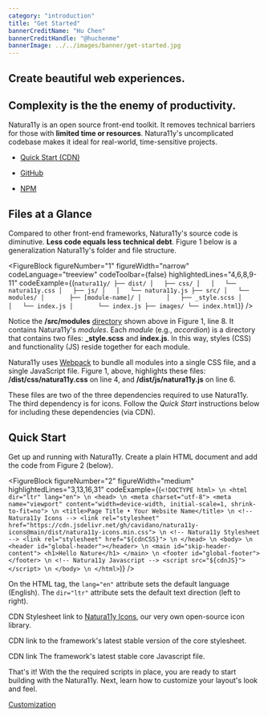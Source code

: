 ```yaml
---
category: "introduction"
title: "Get Started"
bannerCreditName: "Hu Chen"
bannerCreditHandle: "@huchenme"
bannerImage: ../../images/banner/get-started.jpg
---
```



<TextBlock>

<h2 className="h1">
    Create beautiful web experiences.
</h2>

<h2 className="h1 display-none">
    Complexity is the the enemy of productivity.
</h2>

Natura11y is an open source front-end toolkit. It removes technical barriers for those with **limited time or resources**. Natura11y's uncomplicated codebase makes it ideal for real-world, time-sensitive projects. 

<ul>
    <li>
        <p>        
            <a href="#quick-start">
                Quick Start (CDN)
            </a>
        </p>
    </li>
    <li>
        <p>        
            <a href="https://github.com/cavidano/natura11y" target="_blank">
                GitHub
            </a>
        </p>
    </li>
    <li>
        <p>        
            <a href="https://www.npmjs.com/package/natura11y" target="_blank">
                NPM
            </a>
        </p>
    </li>
</ul>

</TextBlock>

<Divider id="files-at-a-glance" />

<TextBlock>

## Files at a Glance

Compared to other front-end frameworks, Natura11y's source code is diminutive. **Less code equals less technical debt**. Figure 1 below is a generalization Natura11y's folder and file structure.

</TextBlock>

<FigureBlock 
    figureNumber="1"
    figureWidth="narrow"
    codeLanguage="treeview"
    codeToolbar={false}
    highlightedLines="4,6,8,9-11"
    codeExample={(`
    natura11y/
    ├── dist/
    │   ├── css/
    │   │   └── natura11y.css
    │   ├── js/
    │   │   └── natura11y.js
    ├── src/
    │   └── modules/
    │       ├── [module-name]/
    │       │   ├── _style.scss
    │       │   └── index.js
    │       └── index.js
    ├── images/
    └── index.html
    `)}
/>

<TextBlock>

Notice the **/src/modules** <a href="https://github.com/cavidano/natura11y/tree/main/src/modules" target="_blank">directory</a> shown above in Figure 1, line 8. It contains Natura11y's *modules*. Each *module* (e.g., *accordion*) is a directory that contains two files: **_style.scss** and **index.js**. In this way, styles (CSS) and functionality (JS) reside together for each module.

Natura11y uses <a href="https://webpack.js.org/" target="_blank">Webpack</a> to bundle all modules into a single CSS file, and a single JavaScript file. Figure 1, above, highlights these files: **/dist/css/natura11y.css** on line 4, and **/dist/js/natura11y.js** on line 6.

These files are two of the three dependencies required to use Natura11y. The third dependency is for icons. Follow the *Quick Start* instructions below for including these dependencies (via CDN).

</TextBlock>

<Divider id="quick-start" />

<TextBlock>

## Quick Start

Get up and running with Natura11y. Create a plain HTML document and add the code from Figure 2 (below).

</TextBlock>

<FigureBlock 
    figureNumber="2"
    figureWidth="medium"
    highlightedLines="3,13,16,31"
    codeExample={(`
    <!DOCTYPE html> \n
    <html dir="ltr" lang="en"> \n
        <head> \n
            <meta charset="utf-8">
            <meta name="viewport" content="width=device-width, initial-scale=1, shrink-to-fit=no"> \n
            <title>Page Title • Your Website Name</title> \n
            <!-- Natura11y Icons -->
            <link rel="stylesheet" href="https://cdn.jsdelivr.net/gh/cavidano/natura11y-icons@main/dist/natura11y-icons.min.css"> \n
            <!-- Natura11y Stylesheet -->
            <link rel="stylesheet" href="${cdnCSS}"> \n
        </head> \n
        <body> \n
            <header id="global-header"></header> \n
            <main id="skip-header-content">
                <h1>Hello Nature</h1>
            </main> \n
            <footer id="global-footer"></footer> \n
            <!-- Natura11y Javascript -->
            <script src="${cdnJS}"></script> \n
        </body> \n
    </html>
    `)}
/>

<TableLineDescBlock targetFigure="2">

<TableLineDescRow lines="3">

On the HTML tag, the `lang="en"` attribute sets the default language (English). The `dir="ltr"` attribute sets the default text direction (left to right).

</TableLineDescRow>

<TableLineDescRow lines="13">

CDN Stylesheet link to <a href="/icons/">Natura11y Icons</a>, our very own open-source icon library.

</TableLineDescRow>

<TableLineDescRow lines="16">

CDN link to the framework's latest stable version of the core stylesheet.

</TableLineDescRow>

<TableLineDescRow lines="31">

CDN link The framework's latest stable core Javascript file.

</TableLineDescRow>

</TableLineDescBlock>

<TextBlock>

That's it! With the the required scripts in place, you are ready to start building with the Natura11y. Next, learn how to customize your layout's look and feel.

</TextBlock>

<div className="container narrow margin-y-4">
    <a className="button button--has-icon theme-primary" href="/docs/customization/">
        <span className="button__text">Customization</span>
        <span className="icon icon-arrow-right" aria-hidden="true"></span>
    </a>
</div>